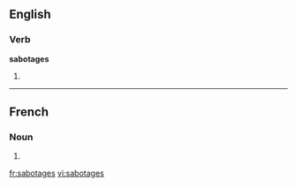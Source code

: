 ==English==

===Verb===
'''sabotages'''

# {{third-person singular of|[[sabotage]]}}

----

==French==

===Noun===
{{infl|fr|plural}} {{f|p}}

# {{plural of|sabotage|lang=French}}

[[fr:sabotages]]
[[vi:sabotages]]
